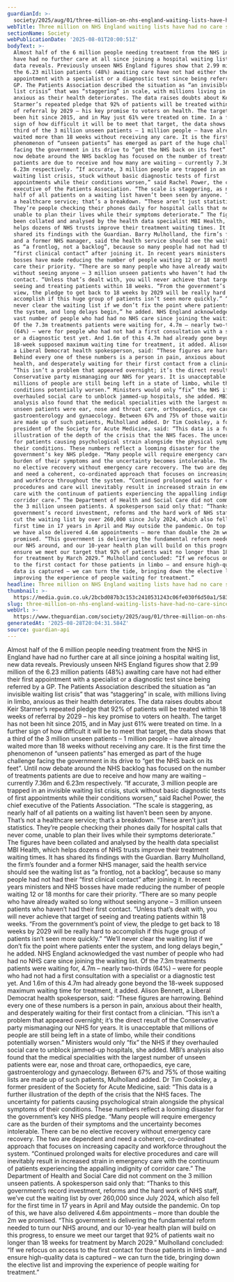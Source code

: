 ```yaml
---
guardianId: >-
  society/2025/aug/01/three-million-on-nhs-england-waiting-lists-have-had-no-care-since-gp-referral
webTitle: Three million on NHS England waiting lists have had no care since GP referral
sectionName: Society
webPublicationDate: '2025-08-01T20:00:51Z'
bodyText: >-
  Almost half of the 6 million people needing treatment from the NHS in England
  have had no further care at all since joining a hospital waiting list, new
  data reveals. Previously unseen NHS England figures show that 2.99 million of
  the 6.23 million patients (48%) awaiting care have not had either their first
  appointment with a specialist or a diagnostic test since being referred by a
  GP. The Patients Association described the situation as “an invisible waiting
  list crisis” that was “staggering” in scale, with millions living in limbo,
  anxious as their health deteriorates. The data raises doubts about Keir
  Starmer’s repeated pledge that 92% of patients will be treated within 18 weeks
  of referral by 2029 – his key promise to voters on health. The target has not
  been hit since 2015, and in May just 61% were treated on time. In a further
  sign of how difficult it will be to meet that target, the data shows that a
  third of the 3 million unseen patients – 1 million people – have already
  waited more than 18 weeks without receiving any care. It is the first time the
  phenomenon of “unseen patients” has emerged as part of the huge challenge
  facing the government in its drive to “get the NHS back on its feet”. Until
  now debate around the NHS backlog has focused on the number of treatments
  patients are due to receive and how many are waiting – currently 7.36m and
  6.23m respectively. “If accurate, 3 million people are trapped in an invisible
  waiting list crisis, stuck without basic diagnostic tests of first
  appointments while their conditions worsen,” said Rachel Power, the chief
  executive of the Patients Association. “The scale is staggering, as nearly
  half of all patients on a waiting list haven’t been seen by anyone. That’s not
  a healthcare service; that’s a breakdown. “These aren’t just statistics.
  They’re people checking their phones daily for hospital calls that never come,
  unable to plan their lives while their symptoms deteriorate.” The figures have
  been collated and analysed by the health data specialist MBI Health, which
  helps dozens of NHS trusts improve their treatment waiting times. It has
  shared its findings with the Guardian. Barry Mulholland, the firm’s founder
  and a former NHS manager, said the health service should see the waiting list
  as “a frontlog, not a backlog”, because so many people had not had their
  “first clinical contact” after joining it. In recent years ministers and NHS
  bosses have made reducing the number of people waiting 12 or 18 months for
  care their priority. “There are so many people who have already waited so long
  without seeing anyone – 3 million unseen patients who haven’t had their first
  contact. “Unless that’s dealt with, you will never achieve that target of
  seeing and treating patients within 18 weeks. “From the government’s point of
  view, the pledge to get back to 18 weeks by 2029 will be really hard to
  accomplish if this huge group of patients isn’t seen more quickly.” “We’ll
  never clear the waiting list if we don’t fix the point where patients enter
  the system, and long delays begin,” he added. NHS England acknowledged the
  vast number of people who had had no NHS care since joining the waiting list.
  Of the 7.3m treatments patients were waiting for, 4.7m – nearly two-thirds
  (64%) – were for people who had not had a first consultation with a specialist
  or a diagnostic test yet. And 1.6m of this 4.7m had already gone beyond the
  18-week supposed maximum waiting time for treatment, it added. Alison Bennett,
  a Liberal Democrat health spokesperson, said: “These figures are harrowing.
  Behind every one of these numbers is a person in pain, anxious about their
  health, and desperately waiting for their first contact from a clinician.
  “This isn’t a problem that appeared overnight; it’s the direct result of the
  Conservative party mismanaging our NHS for years. It is unacceptable that
  millions of people are still being left in a state of limbo, while their
  conditions potentially worsen.” Ministers would only “fix” the NHS if they
  overhauled social care to unblock jammed-up hospitals, she added. MBI’s
  analysis also found that the medical specialities with the largest number of
  unseen patients were ear, nose and throat care, orthopaedics, eye care,
  gastroenterology and gynaecology. Between 67% and 75% of those waiting lists
  are made up of such patients, Mulholland added. Dr Tim Cooksley, a former
  president of the Society for Acute Medicine, said: “This data is a further
  illustration of the depth of the crisis that the NHS faces. The uncertainty
  for patients causing psychological strain alongside the physical symptoms of
  their conditions. These numbers reflect a looming disaster for the
  government’s key NHS pledge. “Many people will require emergency care as the
  burden of their symptoms and the uncertainty becomes intolerable. There can be
  no elective recovery without emergency care recovery. The two are dependent
  and need a coherent, co-ordinated approach that focuses on increasing capacity
  and workforce throughout the system. “Continued prolonged waits for elective
  procedures and care will inevitably result in increased strain in emergency
  care with the continuum of patients experiencing the appalling indignity of
  corridor care.” The Department of Health and Social Care did not comment on
  the 3 million unseen patients. A spokesperson said only that: “Thanks to this
  government’s record investment, reforms and the hard work of NHS staff, we’ve
  cut the waiting list by over 260,000 since July 2024, which also fell for the
  first time in 17 years in April and May outside the pandemic. On top of this,
  we have also delivered 4.6m appointments – more than double the 2m we
  promised. “This government is delivering the fundamental reform needed to turn
  our NHS around, and our 10-year health plan will build on this progress, to
  ensure we meet our target that 92% of patients wait no longer than 18 weeks
  for treatment by March 2029.” Mulholland concluded: “If we refocus on access
  to the first contact for those patients in limbo – and ensure high-quality
  data is captured – we can turn the tide, bringing down the elective list and
  improving the experience of people waiting for treatment.”
headline: Three million on NHS England waiting lists have had no care since GP referral
thumbnail: >-
  https://media.guim.co.uk/2bcbd087b3c153c2410531243c06fe030f6d50a1/583_0_2917_2333/500.jpg
slug: three-million-on-nhs-england-waiting-lists-have-had-no-care-since-gp-referral
webUrl: >-
  https://www.theguardian.com/society/2025/aug/01/three-million-on-nhs-england-waiting-lists-have-had-no-care-since-gp-referral
generatedAt: '2025-08-28T20:04:31.584Z'
source: guardian-api
---
```

Almost half of the 6 million people needing treatment from the NHS in England have had no further care at all since joining a hospital waiting list, new data reveals. Previously unseen NHS England figures show that 2.99 million of the 6.23 million patients (48%) awaiting care have not had either their first appointment with a specialist or a diagnostic test since being referred by a GP. The Patients Association described the situation as “an invisible waiting list crisis” that was “staggering” in scale, with millions living in limbo, anxious as their health deteriorates. The data raises doubts about Keir Starmer’s repeated pledge that 92% of patients will be treated within 18 weeks of referral by 2029 – his key promise to voters on health. The target has not been hit since 2015, and in May just 61% were treated on time. In a further sign of how difficult it will be to meet that target, the data shows that a third of the 3 million unseen patients – 1 million people – have already waited more than 18 weeks without receiving any care. It is the first time the phenomenon of “unseen patients” has emerged as part of the huge challenge facing the government in its drive to “get the NHS back on its feet”. Until now debate around the NHS backlog has focused on the number of treatments patients are due to receive and how many are waiting – currently 7.36m and 6.23m respectively. “If accurate, 3 million people are trapped in an invisible waiting list crisis, stuck without basic diagnostic tests of first appointments while their conditions worsen,” said Rachel Power, the chief executive of the Patients Association. “The scale is staggering, as nearly half of all patients on a waiting list haven’t been seen by anyone. That’s not a healthcare service; that’s a breakdown. “These aren’t just statistics. They’re people checking their phones daily for hospital calls that never come, unable to plan their lives while their symptoms deteriorate.” The figures have been collated and analysed by the health data specialist MBI Health, which helps dozens of NHS trusts improve their treatment waiting times. It has shared its findings with the Guardian. Barry Mulholland, the firm’s founder and a former NHS manager, said the health service should see the waiting list as “a frontlog, not a backlog”, because so many people had not had their “first clinical contact” after joining it. In recent years ministers and NHS bosses have made reducing the number of people waiting 12 or 18 months for care their priority. “There are so many people who have already waited so long without seeing anyone – 3 million unseen patients who haven’t had their first contact. “Unless that’s dealt with, you will never achieve that target of seeing and treating patients within 18 weeks. “From the government’s point of view, the pledge to get back to 18 weeks by 2029 will be really hard to accomplish if this huge group of patients isn’t seen more quickly.” “We’ll never clear the waiting list if we don’t fix the point where patients enter the system, and long delays begin,” he added. NHS England acknowledged the vast number of people who had had no NHS care since joining the waiting list. Of the 7.3m treatments patients were waiting for, 4.7m – nearly two-thirds (64%) – were for people who had not had a first consultation with a specialist or a diagnostic test yet. And 1.6m of this 4.7m had already gone beyond the 18-week supposed maximum waiting time for treatment, it added. Alison Bennett, a Liberal Democrat health spokesperson, said: “These figures are harrowing. Behind every one of these numbers is a person in pain, anxious about their health, and desperately waiting for their first contact from a clinician. “This isn’t a problem that appeared overnight; it’s the direct result of the Conservative party mismanaging our NHS for years. It is unacceptable that millions of people are still being left in a state of limbo, while their conditions potentially worsen.” Ministers would only “fix” the NHS if they overhauled social care to unblock jammed-up hospitals, she added. MBI’s analysis also found that the medical specialities with the largest number of unseen patients were ear, nose and throat care, orthopaedics, eye care, gastroenterology and gynaecology. Between 67% and 75% of those waiting lists are made up of such patients, Mulholland added. Dr Tim Cooksley, a former president of the Society for Acute Medicine, said: “This data is a further illustration of the depth of the crisis that the NHS faces. The uncertainty for patients causing psychological strain alongside the physical symptoms of their conditions. These numbers reflect a looming disaster for the government’s key NHS pledge. “Many people will require emergency care as the burden of their symptoms and the uncertainty becomes intolerable. There can be no elective recovery without emergency care recovery. The two are dependent and need a coherent, co-ordinated approach that focuses on increasing capacity and workforce throughout the system. “Continued prolonged waits for elective procedures and care will inevitably result in increased strain in emergency care with the continuum of patients experiencing the appalling indignity of corridor care.” The Department of Health and Social Care did not comment on the 3 million unseen patients. A spokesperson said only that: “Thanks to this government’s record investment, reforms and the hard work of NHS staff, we’ve cut the waiting list by over 260,000 since July 2024, which also fell for the first time in 17 years in April and May outside the pandemic. On top of this, we have also delivered 4.6m appointments – more than double the 2m we promised. “This government is delivering the fundamental reform needed to turn our NHS around, and our 10-year health plan will build on this progress, to ensure we meet our target that 92% of patients wait no longer than 18 weeks for treatment by March 2029.” Mulholland concluded: “If we refocus on access to the first contact for those patients in limbo – and ensure high-quality data is captured – we can turn the tide, bringing down the elective list and improving the experience of people waiting for treatment.”
